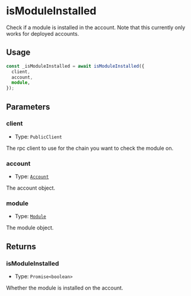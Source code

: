 # isModuleInstalled

Check if a module is installed in the account. Note that this currently only works for deployed accounts.

## Usage

```typescript copy
const _isModuleInstalled = await isModuleInstalled({
  client,
  account,
  module,
});
```

## Parameters

### client

- Type: `PublicClient`

The rpc client to use for the chain you want to check the module on.

### account

- Type: [`Account`](/module-sdk/glossary/types#account)

The account object.

### module

- Type: [`Module`](/module-sdk/glossary/types#module)

The module object.

## Returns

### isModuleInstalled

- Type: `Promise<boolean>`

Whether the module is installed on the account.
